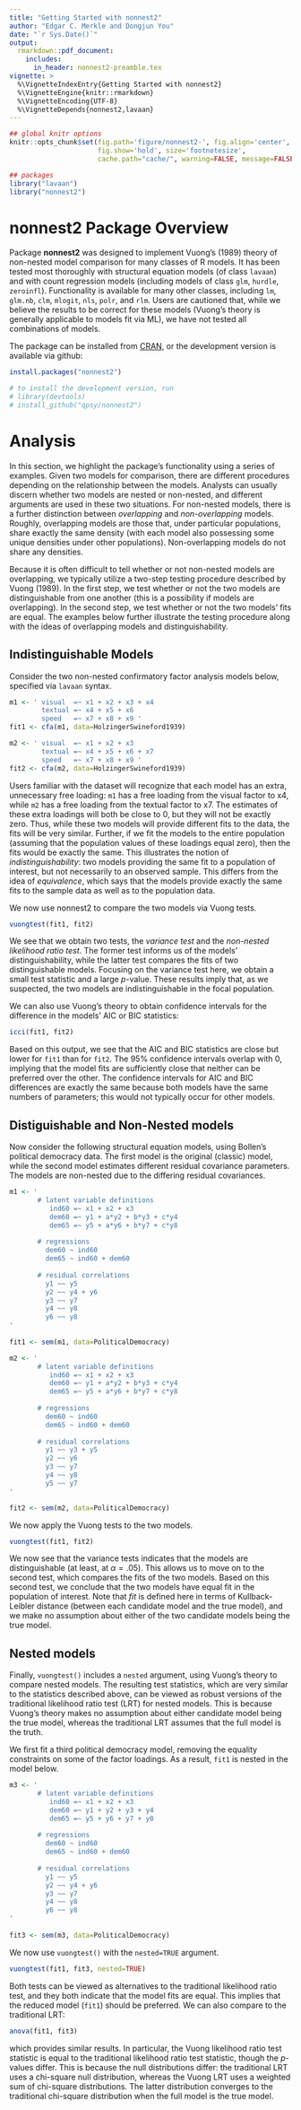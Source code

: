 ```yaml
---
title: "Getting Started with nonnest2"
author: "Edgar C. Merkle and Dongjun You"
date: "`r Sys.Date()`"
output: 
  rmarkdown::pdf_document:
    includes:
      in_header: nonnest2-preamble.tex
vignette: >
  %\VignetteIndexEntry{Getting Started with nonnest2}
  %\VignetteEngine{knitr::rmarkdown}
  %\VignetteEncoding{UTF-8}
  %\VignetteDepends{nonnest2,lavaan}
---
```


```r
## global knitr options
knitr::opts_chunk$set(fig.path='figure/nonnest2-', fig.align='center',
                      fig.show='hold', size='footnotesize', 
                      cache.path="cache/", warning=FALSE, message=FALSE)

## packages
library("lavaan")
library("nonnest2")
```

# nonnest2 Package Overview

Package **nonnest2** was designed to implement Vuong's (1989) theory of non-nested model comparison for many classes of R models.  It has been tested most thoroughly with structural equation models (of class `lavaan`) and with count regression models (including models of class `glm`, `hurdle`, `zeroinfl`).  Functionality is available for many other classes, including `lm`, `glm.nb`, `clm`, `mlogit`, `nls`, `polr`, and `rlm`.  Users are cautioned that, while we believe the results to be correct for these models (Vuong's theory is generally applicable to models fit via ML), we have not tested all combinations of models.

The package can be installed from [CRAN](https://cran.r-project.org/package=nonnest2), or the development version is available via github:

```r
install.packages("nonnest2")

# to install the development version, run
# library(devtools)
# install_github("qpsy/nonnest2")
```

# Analysis
In this section, we highlight the package's functionality using a series of examples.  Given two models for comparison, there are different procedures depending on the relationship between the models.  Analysts can usually discern whether two models are nested or non-nested, and different arguments are used in these two situations.  For non-nested models, there is a further distinction between *overlapping* and *non-overlapping* models.  Roughly, overlapping models are those that, under particular populations, share exactly the same density (with each model also possessing some unique densities under other populations).  Non-overlapping models do not share any densities.

Because it is often difficult to tell whether or not non-nested models are overlapping, we typically utilize a two-step testing procedure described by Vuong (1989).  In the first step, we test whether or not the two models are distinguishable from one another (this is a possibility if models are overlapping).  In the second step, we test whether or not the two models' fits are equal.  The examples below further illustrate the testing procedure along with the ideas of overlapping models and distinguishability.

## Indistinguishable Models

Consider the two non-nested confirmatory factor analysis models below, specified via `lavaan` syntax.
```r
m1 <- ' visual  =~ x1 + x2 + x3 + x4
        textual =~ x4 + x5 + x6
        speed   =~ x7 + x8 + x9 '
fit1 <- cfa(m1, data=HolzingerSwineford1939)

m2 <- ' visual  =~ x1 + x2 + x3
        textual =~ x4 + x5 + x6 + x7
        speed   =~ x7 + x8 + x9 '
fit2 <- cfa(m2, data=HolzingerSwineford1939)
```
Users familiar with the dataset will recognize that each model has an extra, unnecessary free loading: `m1` has a free loading from the visual factor to x4, while `m2` has a free loading from the textual factor to x7.  The estimates of these extra loadings will both be close to 0, but they will not be exactly zero.  Thus, while these two models will provide different fits to the data, the fits will be very similar.  Further, if we fit the models to the entire population (assuming that the population values of these loadings equal zero), then the fits would be exactly the same.  This illustrates the notion of *indistinguishability*: two models providing the same fit to a population of interest, but not necessarily to an observed sample.  This differs from the idea of *equivalence*, which says that the models provide exactly the same fits to the sample data as well as to the population data.

We now use nonnest2 to compare the two models via Vuong tests.
```r
vuongtest(fit1, fit2)
```
We see that we obtain two tests, the *variance test* and the *non-nested likelihood ratio test*.  The former test informs us of the models' distinguishability, while the latter test compares the fits of two distinguishable models.  Focusing on the variance test here, we obtain a small test statistic and a large *p*-value.  These results imply that, as we suspected, the two models are indistinguishable in the focal population.

We can also use Vuong's theory to obtain confidence intervals for the difference in the models' AIC or BIC statistics:
```r
icci(fit1, fit2)
```
Based on this output, we see that the AIC and BIC statistics are close but lower for `fit1` than for `fit2`.  The 95% confidence intervals overlap with 0, implying that the model fits are sufficiently close that neither can be preferred over the other.  The confidence intervals for AIC and BIC differences are exactly the same because both models have the same numbers of parameters; this would not typically occur for other models.

## Distiguishable and Non-Nested models

Now consider the following structural equation models, using Bollen's political democracy data.  The first model is the original (classic) model, while the second model estimates different residual covariance parameters.  The models are non-nested due to the differing residual covariances.
```r
m1 <- ' 
       # latent variable definitions
          ind60 =~ x1 + x2 + x3
          dem60 =~ y1 + a*y2 + b*y3 + c*y4
          dem65 =~ y5 + a*y6 + b*y7 + c*y8
     
       # regressions
         dem60 ~ ind60
         dem65 ~ ind60 + dem60
     
       # residual correlations
         y1 ~~ y5
         y2 ~~ y4 + y6
         y3 ~~ y7
         y4 ~~ y8
         y6 ~~ y8
'
     
fit1 <- sem(m1, data=PoliticalDemocracy)

m2 <- ' 
       # latent variable definitions
          ind60 =~ x1 + x2 + x3
          dem60 =~ y1 + a*y2 + b*y3 + c*y4
          dem65 =~ y5 + a*y6 + b*y7 + c*y8
     
       # regressions
         dem60 ~ ind60
         dem65 ~ ind60 + dem60
     
       # residual correlations
         y1 ~~ y3 + y5
         y2 ~~ y6
         y3 ~~ y7
         y4 ~~ y8
         y5 ~~ y7
'

fit2 <- sem(m2, data=PoliticalDemocracy)
```
We now apply the Vuong tests to the two models.
```r
vuongtest(fit1, fit2)
```
We now see that the variance tests indicates that the models are distinguishable (at least, at $\alpha=.05$).  This allows us to move on to the second test, which compares the fits of the two models.  Based on this second test, we conclude that the two models have equal fit in the population of interest.  Note that *fit* is defined here in terms of Kullback-Leibler distance (between each candidate model and the true model), and we make no assumption about either of the two candidate models being the true model.

## Nested models
Finally, `vuongtest()` includes a `nested` argument, using Vuong's theory to compare nested models.  The resulting test statistics, which are very similar to the statistics described above, can be viewed as robust versions of the traditional likelihood ratio test (LRT) for nested models.  This is because Vuong's theory makes no assumption about either candidate model being the true model, whereas the traditional LRT assumes that the full model is the truth.

We first fit a third political democracy model, removing the equality constraints on some of the factor loadings.  As a result, `fit1` is nested in the model below.
```r
m3 <- ' 
       # latent variable definitions
          ind60 =~ x1 + x2 + x3
          dem60 =~ y1 + y2 + y3 + y4
          dem65 =~ y5 + y6 + y7 + y8
     
       # regressions
         dem60 ~ ind60
         dem65 ~ ind60 + dem60
     
       # residual correlations
         y1 ~~ y5
         y2 ~~ y4 + y6
         y3 ~~ y7
         y4 ~~ y8
         y6 ~~ y8
'
     
fit3 <- sem(m3, data=PoliticalDemocracy)
```

We now use `vuongtest()` with the `nested=TRUE` argument.
```r
vuongtest(fit1, fit3, nested=TRUE)
```
Both tests can be viewed as alternatives to the traditional likelihood ratio test, and they both indicate that the model fits are equal.  This implies that the reduced model (`fit1`) should be preferred.  We can also compare to the traditional LRT:
```r
anova(fit1, fit3)
```
which provides similar results.  In particular, the Vuong likelihood ratio test statistic is equal to the traditional likelihood ratio test statistic, though the *p*-values differ.  This is because the null distributions differ: the traditional LRT uses a chi-square null distribution, whereas the Vuong LRT uses a weighted sum of chi-square distributions.  The latter distribution converges to the traditional chi-square distribution when the full model is the true model.